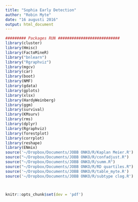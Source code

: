 ```yaml
---
title: "Sophia Early Detection"
author: "Robin Myte"
date: "16 augusti 2016"
output: html_document
---
```


```r

######### Packages RUN ########################### 
library(cluster)
library(Hmisc)
library(FactoMineR)
library("bnlearn")
library("Rgraphviz")
library(mgcv)
library(car)
library(boot)
library(NMF)
library(gdata)
library(gplots)
library(xlsx)
library(HardyWeinberg)
library(ggm)
library(survival)
library(KMsurv)
library(rms)
library(dplyr)
library(Rgraphviz)
library(forestplot)
library(corrplot)
library(reshape)
library(ENmix)
source('~/Dropbox/Documents/JOBB ONKO/R/Kaplan Meier.R')
source("~/Dropbox/Documents/JOBB ONKO/R/confadjust.R")
source("~/Dropbox/Documents/JOBB ONKO/R/summ.R")
source("~/Dropbox/Documents/JOBB ONKO/R/RD quartiles.R")
source('~/Dropbox/Documents/JOBB ONKO/R/table_myte.R')
source('~/Dropbox/Documents/JOBB ONKO/R/subtype clog.R')




```

```r
knitr::opts_chunk$set(dev = 'pdf')

```
